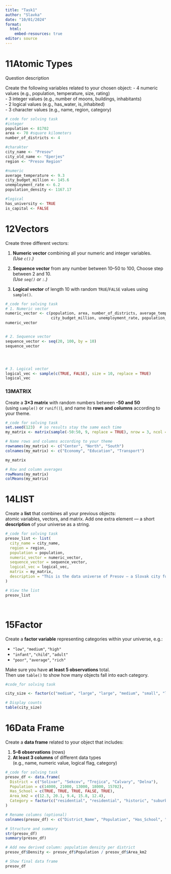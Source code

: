 ---
title: "Task1"
author: "Slavka"
date: "10/01/2024"
format:
  html:
    embed-resources: true
editor: source
---

# 11Atomic Types
Question description

Create the following variables related to your chosen object:
- 4 numeric values (e.g., population, temperature, size, rating)  
- 3 integer values (e.g., number of moons, buildings, inhabitants)  
- 2 logical values (e.g., has_water, is_inhabited)  
- 3 character values (e.g., name, region, category)

```{r}
# code for solving task
#integer 
population <- 81702 
area <- 70 #square kilometers 
number_of_districts <- 4 

#charakter 
city_name <- "Presov"
city_old_name <- "Eperjes" 
region <- "Presov Region" 

#numeric
average_temperature <- 9.3 
city_budget_million <- 145.6 
unemployment_rate <- 6.2 
population_density <- 1167.17 

#logical 
has_university <- TRUE 
is_capital <- FALSE
```



# 12Vectors
Create three different vectors:

1. **Numeric vector** combining all your numeric and integer variables.  
   *(Use `c()`.)*

2. **Sequence vector** from any number between 10–50 to 100, Choose step between 2 and 10.  
   *(Use `seq()` or `:`.)*

3. **Logical vector** of length 10 with random `TRUE`/`FALSE` values using `sample()`.

```{r}
#_code for solving task
# 1. Numeric vector
numeric_vector <- c(population, area, number_of_districts, average_temperature,
                    city_budget_million, unemployment_rate, population_density)
numeric_vector


# 2. Sequence vector
sequence_vector <- seq(20, 100, by = 10)
sequence_vector




# 3. Logical vector
logical_vec <- sample(c(TRUE, FALSE), size = 10, replace = TRUE)
logical_vec

```
### 13MATRIX
Create a **3×3 matrix** with random numbers between **-50 and 50**  
(using `sample()` or `runif()`), and name its **rows and columns** according to your theme.

```{r}
#_code for solving task
set.seed(123)  # so results stay the same each time
my_matrix <- matrix(sample(-50:50, 9, replace = TRUE), nrow = 3, ncol = 3)

# Name rows and columns according to your theme
rownames(my_matrix) <- c("Center", "North", "South")
colnames(my_matrix) <- c("Economy", "Education", "Transport")

my_matrix

# Row and column averages
rowMeans(my_matrix)
colMeans(my_matrix)

```
# 14LIST
Create a **list** that combines all your previous objects:  
atomic variables, vectors, and matrix.
Add one extra element — a short **description** of your universe as a string.
```{r}
#_code for solving task
presov_list <- list(
  city_name = city_name,
  region = region,
  population = population,
  numeric_vector = numeric_vector,
  sequence_vector = sequence_vector,
  logical_vec = logical_vec,
  matrix = my_matrix,
  description = "This is the data universe of Presov — a Slovak city full of culture, students, and history!"
)

# View the list
presov_list
```



```{r}

```





```{r}

```





# 15Factor
Create a **factor variable** representing categories within your universe, e.g.:



- `"low"`, `"medium"`, `"high"`  
- `"infant"`, `"child"`, `"adult"`  
- `"poor"`, `"average"`, `"rich"`

Make sure you have **at least 5 observations** total.  
Then use `table()` to show how many objects fall into each category.
```{r}
#code_for solving task

city_size <- factor(c("medium", "large", "large", "medium", "small", "large", "medium"))

# Display counts
table(city_size)
```
# 16Data Frame
Create a **data frame** related to your object that includes:

1. **5–8 observations** (rows)  
2. **At least 3 columns** of different data types  
   (e.g., name, numeric value, logical flag, category)
   
```{r}
#_code for solving task
presov_df <- data.frame(
  District = c("Solivar", "Sekcov", "Trojica", "Calvary", "Delna"),
  Population = c(14000, 21000, 13000, 18000, 15702),
  Has_School = c(TRUE, TRUE, TRUE, FALSE, TRUE),
  Area_km2 = c(12.3, 20.1, 9.4, 15.8, 12.4),
  Category = factor(c("residential", "residential", "historic", "suburban", "mixed"))
)

# Rename columns (optional)
colnames(presov_df) <- c("District_Name", "Population", "Has_School", "Area_km2", "Category")

# Structure and summary
str(presov_df)
summary(presov_df)

# Add new derived column: population density per district
presov_df$Density <- presov_df$Population / presov_df$Area_km2

# Show final data frame
presov_df
```


